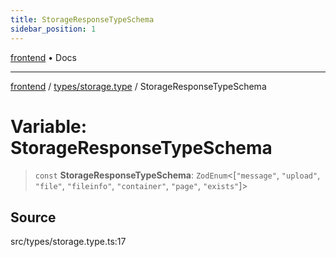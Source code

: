 ```yaml
---
title: StorageResponseTypeSchema
sidebar_position: 1
---
```


[frontend](../../..) • Docs

***

[frontend](../../..) / [types/storage.type](..) / StorageResponseTypeSchema

# Variable: StorageResponseTypeSchema

> `const` **StorageResponseTypeSchema**: `ZodEnum`\<[`"message"`, `"upload"`, `"file"`, `"fileinfo"`, `"container"`, `"page"`, `"exists"`]\>

## Source

src/types/storage.type.ts:17
